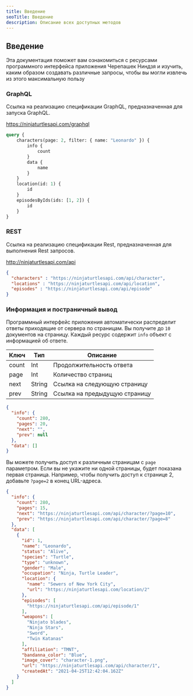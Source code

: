```yaml
---
title: Введение
seoTitle: Введение
description: Описание всех доступных методов
---
```


## Введение
Эта документация поможет вам ознакомиться с ресурсами программного интерфейса приложения Черепашек Ниндзя и изучить,
каким образом создавать различные запросы, чтобы вы могли извлечь из этого максимальную пользу

### GraphQL
Ссылка на реализацию спецификации GraphQL, предназначенная для запуска GraphQL.

https://ninjaturtlesapi.com/graphql

```graphql
query {
    characters(page: 2, filter: { name: "Leonardo" }) {
        info {
            count
        }
        data {
            name
        }
    }
    location(id: 1) {
        id
    }
    episodesByIds(ids: [1, 2]) {
        id
    }
}
```
### REST
Ссылка на реализацию спецификации Rest, предназначенная для выполнения Rest запросов.

http://ninjaturtlesapi.com/api

```json
{
  "characters" : "https://ninjaturtlesapi.com/api/character",
  "locations" : "https://ninjaturtlesapi.com/api/location",
  "episodes" : "https://ninjaturtlesapi.com/api/episode"
}
```
### Информация и постраничный вывод
Программный интерфейс приложения автоматически распределит ответы приходящие от сервера по страницам. Вы получите до `10` документов на страницу. Каждый ресурс содержит  `info`  объект с информацией об ответе.

| Ключ  | Тип    | Описание                      |
|-------|--------|-------------------------------|
| count | Int    | Продолжительность ответа      |,
| page  | Int    | Количество страниц            |,
| next  | String | Ссылка на следующую страницу  |,
| prev  | String | Ссылка на предыдущую страницу |

```json
{
  "info": {
    "count": 280,
    "pages": 20,
    "next": "",
    "prev": null
  },
  "data": []
}
```
Вы можете получить доступ к различным страницам с  `page`  параметром. Если вы не укажите ни одной страницы, будет показана
первая страница. Например, чтобы получить доступ к странице 2, добавьте  `?page=2` в конец URL-адреса.

```json
{
  "info": {
    "count": 280,
    "pages": 15,
    "next": "https://ninjaturtlesapi.com/api/character/?page=10",
    "prev": "https://ninjaturtlesapi.com/api/character/?page=8"
  },
  "data": [
    {
      "id": 1,
      "name": "Leonardo",
      "status": "Alive",
      "species": "Turtle",
      "type": "unknown",
      "gender": "Male",
      "occupation": "Ninja, Turtle Leader",
      "location": {
        "name": "Sewers of New York City",
        "url": "https://ninjaturtlesapi.com/location/2"
      },
      "episodes": [
        "https://ninjaturtlesapi.com/api/episode/1"
      ],
      "weapons": [
        "Ninjato blades",
        "Ninja Stars",
        "Sword",
        "Twin Katanas"
      ],
      "affiliation": "TMNT",
      "bandanna_color": "Blue",
      "image_cover": "character-1.png",
      "url": "https://ninjaturtlesapi.com/api/character/1",
      "createdAt": "2021-04-25T12:42:04.162Z"
    }
  ]
}
```
